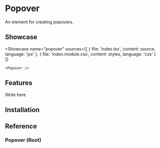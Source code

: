 
# Popover

An element for creating popovers.

## Showcase

<Showcase
	name="popover"
	sources={[
		{ file: 'index.tsx', content: source, language: 'jsx' },
		{ file: 'index.module.css', content: styles, language: 'css' }
	]}
>
	<Popover />
</Showcase>

## Features

<Features>
	<Feature>Write here</Feature>
</Features>

## Installation

<Installation name="popover" />

## Reference

### Popover (Root)
